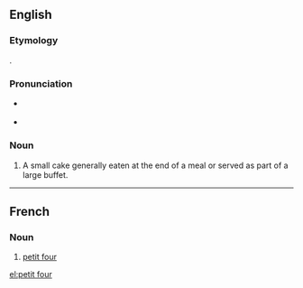 ==English==
{{wikipedia}}

===Etymology===
{{borrowing|en|fr|petit four|lit=small oven}}.

===Pronunciation===
* {{a|UK}} {{IPA|/ˈpɛti ˈfɔr/|lang=en}}
* {{a|US}} {{IPA|/ˈpɛti ˈfɔr/|lang=en}}

===Noun===
{{en-noun|head=[[petit]] [[four]]|petits fours|petit fours}}

# A small cake generally eaten at the end of a meal or served as part of a large buffet.

----

==French==

===Noun===
{{fr-noun|m|petits fours}}
# [[#English|petit four]]

[[el:petit four]]
